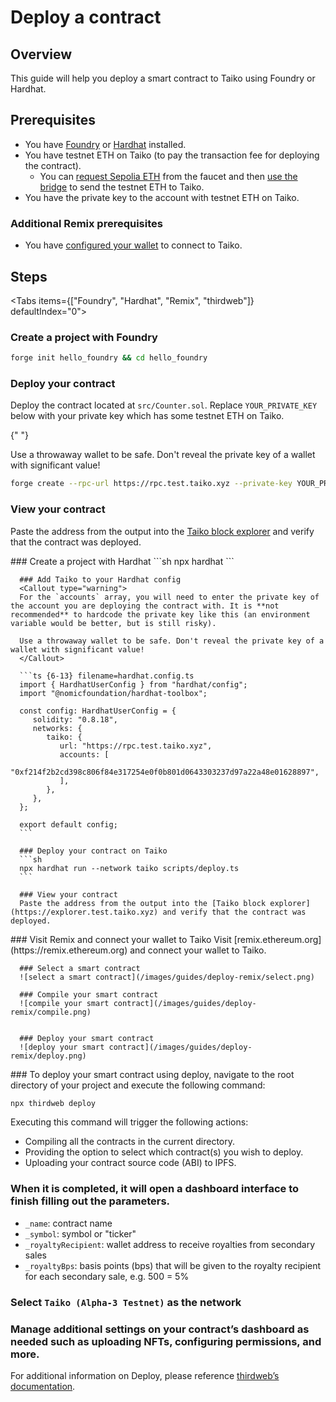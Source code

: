 
# Deploy a contract

## Overview

This guide will help you deploy a smart contract to Taiko using Foundry or Hardhat.

## Prerequisites

- You have [Foundry](https://book.getfoundry.sh/getting-started/installation) or [Hardhat](https://hardhat.org/hardhat-runner/docs/getting-started#quick-start) installed.
- You have testnet ETH on Taiko (to pay the transaction fee for deploying the contract).
  - You can [request Sepolia ETH](/docs/guides/receive-tokens#receive-sepolia-eth) from the faucet and then [use the bridge](/docs/guides/use-the-bridge) to send the testnet ETH to Taiko.
- You have the private key to the account with testnet ETH on Taiko.

### Additional Remix prerequisites

- You have [configured your wallet](/docs/guides/configure-your-wallet) to connect to Taiko.

## Steps

<Tabs items={["Foundry", "Hardhat", "Remix", "thirdweb"]} defaultIndex="0">
  <Tab>
   <Steps>
   ### Create a project with Foundry
   ```sh
   forge init hello_foundry && cd hello_foundry
   ```

### Deploy your contract

Deploy the contract located at `src/Counter.sol`. Replace `YOUR_PRIVATE_KEY` below with your private key which has some testnet ETH on Taiko.

{" "}

<Callout type="warning">
  Use a throwaway wallet to be safe. Don't reveal the private key of a wallet
  with significant value!
</Callout>

```sh
forge create --rpc-url https://rpc.test.taiko.xyz --private-key YOUR_PRIVATE_KEY src/Counter.sol:Counter
```

### View your contract

Paste the address from the output into the [Taiko block explorer](https://explorer.test.taiko.xyz) and verify that the contract was deployed.

   </Steps>
  </Tab>
  <Tab>
   <Steps>
      ### Create a project with Hardhat
      ```sh
      npx hardhat
      ```

      ### Add Taiko to your Hardhat config
      <Callout type="warning">
      For the `accounts` array, you will need to enter the private key of the account you are deploying the contract with. It is **not recommended** to hardcode the private key like this (an environment variable would be better, but is still risky).

      Use a throwaway wallet to be safe. Don't reveal the private key of a wallet with significant value!
      </Callout>

      ```ts {6-13} filename=hardhat.config.ts
      import { HardhatUserConfig } from "hardhat/config";
      import "@nomicfoundation/hardhat-toolbox";

      const config: HardhatUserConfig = {
         solidity: "0.8.18",
         networks: {
            taiko: {
               url: "https://rpc.test.taiko.xyz",
               accounts: [
                  "0xf214f2b2cd398c806f84e317254e0f0b801d0643303237d97a22a48e01628897",
               ],
            },
         },
      };

      export default config;
      ```

      ### Deploy your contract on Taiko
      ```sh
      npx hardhat run --network taiko scripts/deploy.ts
      ```

      ### View your contract
      Paste the address from the output into the [Taiko block explorer](https://explorer.test.taiko.xyz) and verify that the contract was deployed.

   </Steps>
  </Tab>
  <Tab>
   <Steps>
      ### Visit Remix and connect your wallet to Taiko
      Visit [remix.ethereum.org](https://remix.ethereum.org) and connect your wallet to Taiko.

      ### Select a smart contract
      ![select a smart contract](/images/guides/deploy-remix/select.png)

      ### Compile your smart contract
      ![compile your smart contract](/images/guides/deploy-remix/compile.png)


      ### Deploy your smart contract
      ![deploy your smart contract](/images/guides/deploy-remix/deploy.png)

   </Steps>
  </Tab> 
  <Tab>
   <Steps>
   ### To deploy your smart contract using deploy, navigate to the root directory of your project and execute the following command:

```bash
npx thirdweb deploy
```

Executing this command will trigger the following actions:

- Compiling all the contracts in the current directory.
- Providing the option to select which contract(s) you wish to deploy.
- Uploading your contract source code (ABI) to IPFS.

### When it is completed, it will open a dashboard interface to finish filling out the parameters.

- `_name`: contract name
- `_symbol`: symbol or "ticker"
- `_royaltyRecipient`: wallet address to receive royalties from secondary sales
- `_royaltyBps`: basis points (bps) that will be given to the royalty recipient for each secondary sale, e.g. 500 = 5%

### Select `Taiko (Alpha-3 Testnet)` as the network

### Manage additional settings on your contract’s dashboard as needed such as uploading NFTs, configuring permissions, and more.

For additional information on Deploy, please reference [thirdweb’s documentation](https://portal.thirdweb.com/deploy?utm_source=taiko&utm_medium=docs&utm_campaign=chain_docs).

   </Steps>
  </Tab>
</Tabs>
